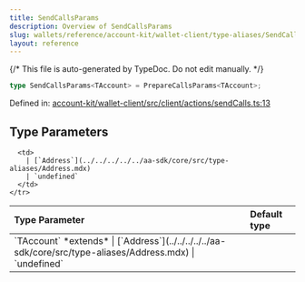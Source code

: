 ```yaml
---
title: SendCallsParams
description: Overview of SendCallsParams
slug: wallets/reference/account-kit/wallet-client/type-aliases/SendCallsParams
layout: reference
---
```


{/* This file is auto-generated by TypeDoc. Do not edit manually. */}

```ts
type SendCallsParams<TAccount> = PrepareCallsParams<TAccount>;
```

Defined in: [account-kit/wallet-client/src/client/actions/sendCalls.ts:13](https://github.com/alchemyplatform/aa-sdk/blob/c1a84188d03473acac2fdb49fb7cd7fdba73169b/account-kit/wallet-client/src/client/actions/sendCalls.ts#L13)

## Type Parameters

<table>
  <thead>
    <tr>
      <th align="left">Type Parameter</th>
      <th align="left">Default type</th>
    </tr>
  </thead>

  <tbody>
    <tr>
      <td>
        `TAccount` *extends*
        | [`Address`](../../../../../aa-sdk/core/src/type-aliases/Address.mdx)
        | `undefined`
      </td>

      <td>
        | [`Address`](../../../../../aa-sdk/core/src/type-aliases/Address.mdx)
        | `undefined`
      </td>
    </tr>

  </tbody>
</table>
